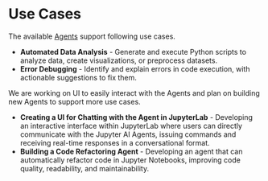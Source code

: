 # Use Cases

The available [Agents](/docs/agents) support following use cases.

- **Automated Data Analysis** - Generate and execute Python scripts to analyze data, create visualizations, or preprocess datasets.
- **Error Debugging** - Identify and explain errors in code execution, with actionable suggestions to fix them.

We are working on UI to easily interact with the Agents and plan on building new Agents to support more use cases.

- **Creating a UI for Chatting with the Agent in JupyterLab** - Developing an interactive interface within JupyterLab 
where users can directly communicate with the Jupyter AI Agents, issuing commands and receiving real-time responses 
in a conversational format.
- **Building a Code Refactoring Agent** - Developing an agent that can automatically refactor code in Jupyter Notebooks,
improving code quality, readability, and maintainability.
